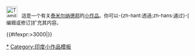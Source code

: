 <div class="notice metadata" id="stub" style="font-size: small;">[[File:Tamil Nadu topo deutsch mit Gebirgen.png|30px]] &nbsp;&nbsp;這是一个有关[[泰米尔纳德邦]]的[[Wikipedia:小作品|小作品]]。你可以-{zh-hant:透過;zh-hans:通过}-<span class="plainlinks">[{{fullurl:{{FULLPAGENAME}}|action=edit}} 编辑或修订]</span>扩充其内容。</div><includeonly>[[Category:泰米尔纳德邦小作品|{{PAGENAME}}]]{{#ifexpr:{{PAGESIZE:{{FULLPAGENAME}}|R}}>3000|[[Category:字数已超过3000字节的小作品|{{PAGENAME}}]]}}</includeonly><noinclude>

[[Category:泰米尔纳德邦小作品|*]]
[[Category:印度小作品模板]]
</noinclude>